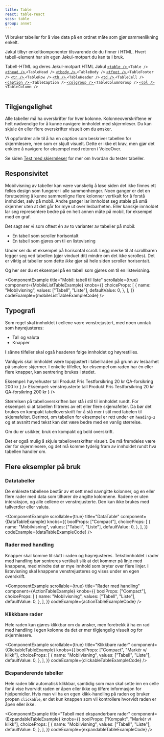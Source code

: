 ```yaml
---
title: Table
react: table-react
scss: table
group: annet
---
```



<Ingress>Vi bruker tabeller for å vise data på en ordnet måte som gjør sammenlikning enkelt.</Ingress>

<ComponentExample
    scrollable={true}
    title="Table"
    component={TableExamples}
    knobs={tableExamplesProps}
    codeExample={tableExamplesCode}
/>

Jøkul tilbyr enkeltkomponenter tilsvarende de du finner i HTML. Hvert tabell-element har sin egen Jøkul-motpart du kan ta i bruk.

<div className="jkl-portal-paragraph">
    <Accordion>
        <AccordionItem title="Tabell-HTML og deres Jøkul-motparter">
            <Table className="jkl-spacing-xl--top jkl-spacing-2xl--bottom">
                <TableCaption srOnly>Tabell-HTML og deres Jøkul-motpart</TableCaption>
                <TableHead>
                    <TableRow>
                        <TableHeader>HTML</TableHeader>
                        <TableHeader>Jøkul</TableHeader>
                    </TableRow>
                </TableHead>
                <TableBody>
                    <TableRow>
                        <TableCell>
                            <a
                                href="https://developer.mozilla.org/en-US/docs/Web/HTML/Element/table"
                                className="jkl-link jkl-link--external"
                            >
                                <code>&lt;table /&gt;</code>
                            </a>
                        </TableCell>
                        <TableCell>
                            <code>&lt;Table /&gt;</code>
                        </TableCell>
                    </TableRow>
                    <TableRow>
                        <TableCell>
                            <a
                                href="https://developer.mozilla.org/en-US/docs/Web/HTML/Element/thead"
                                className="jkl-link jkl-link--external"
                            >
                                <code>&lt;thead /&gt;</code>
                            </a>
                        </TableCell>
                        <TableCell>
                            <code>&lt;TableHead /&gt;</code>
                        </TableCell>
                    </TableRow>
                    <TableRow>
                        <TableCell>
                            <a
                                href="https://developer.mozilla.org/en-US/docs/Web/HTML/Element/tbody"
                                className="jkl-link jkl-link--external"
                            >
                                <code>&lt;tbody /&gt;</code>
                            </a>
                        </TableCell>
                        <TableCell>
                            <code>&lt;TableBody /&gt;</code>
                        </TableCell>
                    </TableRow>
                    <TableRow>
                        <TableCell>
                            <a
                                href="https://developer.mozilla.org/en-US/docs/Web/HTML/Element/tfoot"
                                className="jkl-link jkl-link--external"
                            >
                                <code>&lt;tfoot /&gt;</code>
                            </a>
                        </TableCell>
                        <TableCell>
                            <code>&lt;TableFooter /&gt;</code>
                        </TableCell>
                    </TableRow>
                    <TableRow>
                        <TableCell>
                            <a
                                href="https://developer.mozilla.org/en-US/docs/Web/HTML/Element/tr"
                                className="jkl-link jkl-link--external"
                            >
                                <code>&lt;tr /&gt;</code>
                            </a>
                        </TableCell>
                        <TableCell>
                            <code>&lt;TableRow /&gt;</code>
                        </TableCell>
                    </TableRow>
                    <TableRow>
                        <TableCell>
                            <a
                                href="https://developer.mozilla.org/en-US/docs/Web/HTML/Element/th"
                                className="jkl-link jkl-link--external"
                            >
                                <code>&lt;th /&gt;</code>
                            </a>
                        </TableCell>
                        <TableCell>
                            <code>&lt;TableHeader /&gt;</code>
                        </TableCell>
                    </TableRow>
                    <TableRow>
                        <TableCell>
                            <a
                                href="https://developer.mozilla.org/en-US/docs/Web/HTML/Element/td"
                                className="jkl-link jkl-link--external"
                            >
                                <code>&lt;td /&gt;</code>
                            </a>
                        </TableCell>
                        <TableCell>
                            <code>&lt;TableCell /&gt;</code>
                        </TableCell>
                    </TableRow>
                    <TableRow>
                        <TableCell>
                            <a
                                href="https://developer.mozilla.org/en-US/docs/Web/HTML/Element/caption"
                                className="jkl-link jkl-link--external"
                            >
                                <code>&lt;caption /&gt;</code>
                            </a>
                        </TableCell>
                        <TableCell>
                            <code>&lt;TableCaption /&gt;</code>
                        </TableCell>
                    </TableRow>
                    <TableRow>
                        <TableCell>
                            <a
                                href="https://developer.mozilla.org/en-US/docs/Web/HTML/Element/colgroup"
                                className="jkl-link jkl-link--external"
                            >
                                <code>&lt;colgroup /&gt;</code>
                            </a>
                        </TableCell>
                        <TableCell>
                            <code>&lt;TableColumnGroup /&gt;</code>
                        </TableCell>
                    </TableRow>
                    <TableRow>
                        <TableCell>
                            <a
                                href="https://developer.mozilla.org/en-US/docs/Web/HTML/Element/col"
                                className="jkl-link jkl-link--external"
                            >
                                <code>&lt;col /&gt;</code>
                            </a>
                        </TableCell>
                        <TableCell>
                            <code>&lt;TableColumn /&gt;</code>
                        </TableCell>
                    </TableRow>
                </TableBody>
            </Table>
        </AccordionItem>
    </Accordion>
</div>

## Tilgjengelighet

Alle tabeller må ha overskrifter for hver kolonne. Kolonneoverskriftene er helt nødvendige for å kunne navigere innholdet med skjermleser. Du kan skjule én eller flere overskrifter visuelt om du ønsker.

Vi oppfordrer alle til å ha en _caption_ som beskriver tabellen for skjermlesere, men som er skjult visuelt. Dette er ikke et krav, men gjør det enklere å navigere for eksempel med rotoren i VoiceOver.

Se siden [Test med skjermleser](/universell-utforming/skjermleser#tabeller) for mer om hvordan du tester tabeller.

## Responsivitet

Mobilvisning av tabeller kan være vanskelig å løse siden det ikke finnes ett felles design som fungerer i alle sammenhenger.
Noen ganger er det en forutsetning å kunne sammenligne flere kolonner vertikalt for å forstå innholdet, selv på mobil.
Andre ganger lar innholdet seg stable på små skjermer uten at det går for mye ut over lesbarheten. Eller kanskje innholdet
lar seg representere bedre på en helt annen måte på mobil, for eksempel med en graf.

Det sagt ser vi som oftest én av to varianter av tabeller på mobil:

-   En tabell som scroller horisontalt
-   En tabell som gjøres om til en listevisning

Under ser du et eksempel på horisontal scroll. Legg merke til at scrollbaren legger seg ved tabellen (gjør vinduet ditt mindre om det ikke scrolles). Det er viktig at tabeller
som dette _ikke_ gjør så hele siden scroller horisontalt.

<ComponentExample
    scrollable={true}
    title="Mobil: horisontal scroll"
    component={MobileScrollTableExample}
    codeExample={mobileScrollTableExampleCode}
/>

Og her ser du et eksempel på en tabell som gjøres om til en listevisning.

<ComponentExample
    title="Mobil: tabell til liste"
    scrollable={true}
    component={MobileListTableExample}
    knobs={{
        choiceProps: [
            {
                name: "Mobilvisning",
                values: ["Tabell", "Liste"],
                defaultValue: 0,
            },
        ],
    }}
    codeExample={mobileListTableExampleCode}
/>

## Typografi

Som regel skal innholdet i cellene være venstrejustert, med noen unntak som høyrejusteres:

-   Tall og valuta
-   Knapper

I sånne tilfeller skal også headeren følge innholdet og høyrestilles.

Vanligvis skal innholdet være toppjustert i tabellraden på grunn av lesbarhet på smalere skjermer. I enkelte tilfeller, for eksempel om raden har én eller flere knapper, kan sentrering brukes i stedet.

<Grid className="jkl-spacing-l--bottom">
    <DoDontExample
        type="do"
        description="Høyrehuster tall for lesbarhet"
        content={
            <Table fullWidth>
                <TableCaption srOnly>Eksempel: høyrehuster tall</TableCaption>
                <TableHead>
                    <TableRow>
                        <TableHeader>Produkt</TableHeader>
                        <TableHeader align="right">Pris</TableHeader>
                    </TableRow>
                </TableHead>
                <TableBody>
                    <TableRow>
                        <TableCell>Testforsikring</TableCell>
                        <TableCell align="right">20 kr</TableCell>
                    </TableRow>
                    <TableRow>
                        <TableCell>QA-forsikring</TableCell>
                        <TableCell align="right">200 kr</TableCell>
                    </TableRow>
                </TableBody>
            </Table>
        }
    />
    <DoDontExample
        type="dont"
        description="Venstrejusterte tall blir gjerne rotete"
        content={
            <Table fullWidth>
                <TableCaption srOnly>Eksempel: venstrejusterte tall</TableCaption>
                <TableHead>
                    <TableRow>
                        <TableHeader>Produkt</TableHeader>
                        <TableHeader>Pris</TableHeader>
                    </TableRow>
                </TableHead>
                <TableBody>
                    <TableRow>
                        <TableCell>Testforsikring</TableCell>
                        <TableCell>20 kr</TableCell>
                    </TableRow>
                    <TableRow>
                        <TableCell>QA-forsikring</TableCell>
                        <TableCell>200 kr</TableCell>
                    </TableRow>
                </TableBody>
            </Table>
        }
    />
</Grid>

Størrelsen på tabelloverskriften bør stå i stil til innholdet rundt. For eksempel: si at tabellen filtreres av ett eller flere skjemafelter.
Da bør det brukes en kompakt tabelloverskrift for å stå mer i stil med labelen til skjemafeltet. Derimot, om tabellen for eksempel er rett
under en `heading-2` og et avsnitt med tekst kan det være bedre med en vanlig størrelse.

Om du er usikker, bruk en kompakt og bold overskrift.

Det er også mulig å skjule tabelloverskrifter visuelt. De må fremdeles være der for skjermlesere, og det må komme tydelig fram av innholdet rundt hva tabellen handler om.

<ComponentExample
    scrollable={true}
    title="Skjulte overskrifter"
    component={HeadlessTableExample}
    codeExample={headlessTableExampleCode}
/>

## Flere eksempler på bruk

### Datatabeller

De enkleste tabellene består av et sett med navngitte kolonner, og en eller flere rader med data som tilhører de angitte kolonnene. Radene er uten interaksjon, og alle cellene er venstrejusterte. Den kan ikke brukes med tallverdier eller valuta.

<ComponentExample
    scrollable={true}
    title="DataTable"
    component={DataTableExample}
    knobs={{
        boolProps: ["Compact"],
        choiceProps: [
            {
                name: "Mobilvisning",
                values: ["Tabell", "Liste"],
                defaultValue: 0,
            },
        ],
    }}
    codeExample={dataTableExampleCode}
/>

### Rader med handling

Knapper skal komme til slutt i raden og høyrejusteres. Tekstinnholdet i rader med handling bør sentreres vertikalt slik at det kommer på linje med knappene, med mindre det er mye innhold som bryter over flere linjer. I listevisning skal knappene venstrejusteres og vises under en egen overskrift.

<ComponentExample
    scrollable={true}
    title="Rader med handling"
    component={ActionTableExample}
    knobs={{
        boolProps: ["Compact"],
        choiceProps: [
            {
                name: "Mobilvisning",
                values: ["Tabell", "Liste"],
                defaultValue: 0,
            },
        ],
    }}
    codeExample={actionTableExampleCode}
/>

### Klikkbare rader

Hele raden kan gjøres klikkbar om du ønsker, men foretrekk å ha en rad med handling i egen kolonne da det er mer tilgjengelig visuelt og for skjermlesere.

<ComponentExample
    scrollable={true}
    title="Klikkbare rader"
    component={ClickableTableExample}
    knobs={{
        boolProps: ["Compact", "Markér v/ klikk"],
        choiceProps: [
            {
                name: "Mobilvisning",
                values: ["Tabell", "Liste"],
                defaultValue: 0,
            },
        ],
    }}
    codeExample={clickableTableExampleCode}
/>

### Ekspanderende tabeller

Hele raden blir automatisk klikkbar, samtidig som man skal sette inn en celle for å vise hvorvidt raden er åpen eller ikke og tilføre informasjon for hjelpemidler. Hvis man vil ha en egen klikk-handling på raden og bruker propen `clickable`, er det kun knappen som vil kontrollere hvorvidt raden er åpen eller ikke.

<ComponentExample
    title="Tabell med ekspanderbare rader"
    component={ExpandableTableExample}
    knobs={{
        boolProps: ["Kompakt", "Markér v/ klikk"],
        choiceProps: [
            {
                name: "Mobilvisning",
                values: ["Tabell", "Liste"],
                defaultValue: 0,
            },
        ],
    }}
    codeExample={expandableTableExampleCode}
/>
